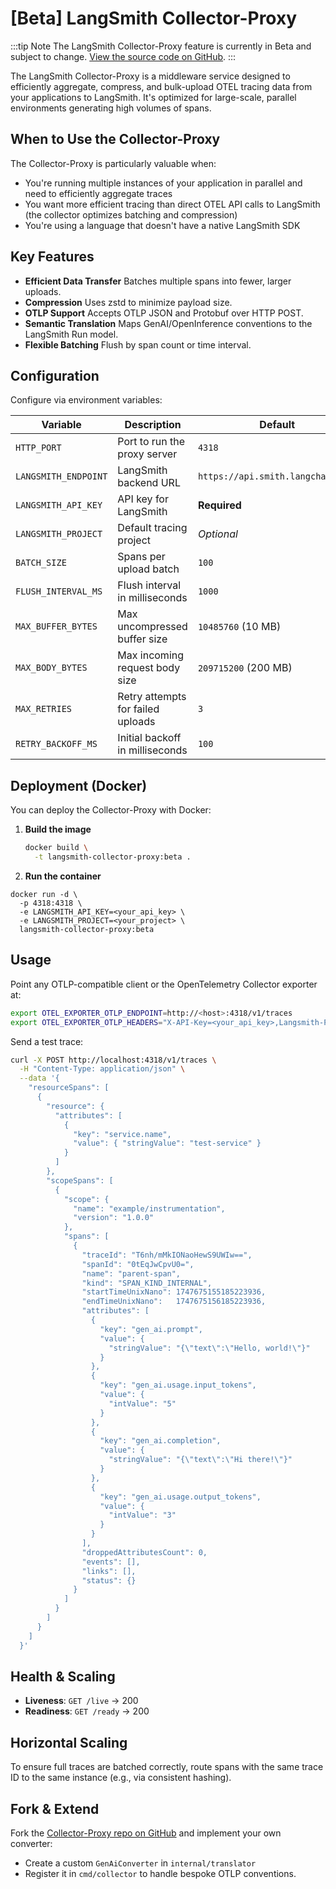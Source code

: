 # [Beta] LangSmith Collector-Proxy

:::tip Note
The LangSmith Collector-Proxy feature is currently in Beta and subject to change. [View the source code on GitHub](https://github.com/langchain-ai/langsmith-collector-proxy).
:::

The LangSmith Collector-Proxy is a middleware service designed to efficiently aggregate, compress, and bulk-upload OTEL tracing data from your applications to LangSmith. It's optimized for large-scale, parallel environments generating high volumes of spans.

## When to Use the Collector-Proxy

The Collector-Proxy is particularly valuable when:

- You're running multiple instances of your application in parallel and need to efficiently aggregate traces
- You want more efficient tracing than direct OTEL API calls to LangSmith (the collector optimizes batching and compression)
- You're using a language that doesn't have a native LangSmith SDK

## Key Features

- **Efficient Data Transfer**
  Batches multiple spans into fewer, larger uploads.
- **Compression**
  Uses zstd to minimize payload size.
- **OTLP Support**
  Accepts OTLP JSON and Protobuf over HTTP POST.
- **Semantic Translation**
  Maps GenAI/OpenInference conventions to the LangSmith Run model.
- **Flexible Batching**
  Flush by span count or time interval.

## Configuration

Configure via environment variables:

| Variable             | Description                       | Default                           |
| -------------------- | --------------------------------- | --------------------------------- |
| `HTTP_PORT`          | Port to run the proxy server      | `4318`                            |
| `LANGSMITH_ENDPOINT` | LangSmith backend URL             | `https://api.smith.langchain.com` |
| `LANGSMITH_API_KEY`  | API key for LangSmith             | **Required**                      |
| `LANGSMITH_PROJECT`  | Default tracing project           | _Optional_                        |
| `BATCH_SIZE`         | Spans per upload batch            | `100`                             |
| `FLUSH_INTERVAL_MS`  | Flush interval in milliseconds    | `1000`                            |
| `MAX_BUFFER_BYTES`   | Max uncompressed buffer size      | `10485760` (10 MB)                |
| `MAX_BODY_BYTES`     | Max incoming request body size    | `209715200` (200 MB)              |
| `MAX_RETRIES`        | Retry attempts for failed uploads | `3`                               |
| `RETRY_BACKOFF_MS`   | Initial backoff in milliseconds   | `100`                             |

## Deployment (Docker)

You can deploy the Collector-Proxy with Docker:

1. **Build the image**

   ```bash
   docker build \
     -t langsmith-collector-proxy:beta .

   ```

2. **Run the container**

```
docker run -d \
  -p 4318:4318 \
  -e LANGSMITH_API_KEY=<your_api_key> \
  -e LANGSMITH_PROJECT=<your_project> \
  langsmith-collector-proxy:beta
```

## Usage

Point any OTLP-compatible client or the OpenTelemetry Collector exporter at:

```bash
export OTEL_EXPORTER_OTLP_ENDPOINT=http://<host>:4318/v1/traces
export OTEL_EXPORTER_OTLP_HEADERS="X-API-Key=<your_api_key>,Langsmith-Project=<your_project>"
```

Send a test trace:

```bash
curl -X POST http://localhost:4318/v1/traces \
  -H "Content-Type: application/json" \
  --data '{
    "resourceSpans": [
      {
        "resource": {
          "attributes": [
            {
              "key": "service.name",
              "value": { "stringValue": "test-service" }
            }
          ]
        },
        "scopeSpans": [
          {
            "scope": {
              "name": "example/instrumentation",
              "version": "1.0.0"
            },
            "spans": [
              {
                "traceId": "T6nh/mMkIONaoHewS9UWIw==",
                "spanId": "0tEqJwCpvU0=",
                "name": "parent-span",
                "kind": "SPAN_KIND_INTERNAL",
                "startTimeUnixNano": 1747675155185223936,
                "endTimeUnixNano":   1747675156185223936,
                "attributes": [
                  {
                    "key": "gen_ai.prompt",
                    "value": {
                      "stringValue": "{\"text\":\"Hello, world!\"}"
                    }
                  },
                  {
                    "key": "gen_ai.usage.input_tokens",
                    "value": {
                      "intValue": "5"
                    }
                  },
                  {
                    "key": "gen_ai.completion",
                    "value": {
                      "stringValue": "{\"text\":\"Hi there!\"}"
                    }
                  },
                  {
                    "key": "gen_ai.usage.output_tokens",
                    "value": {
                      "intValue": "3"
                    }
                  }
                ],
                "droppedAttributesCount": 0,
                "events": [],
                "links": [],
                "status": {}
              }
            ]
          }
        ]
      }
    ]
  }'
```

## Health & Scaling

- **Liveness**: `GET /live` → 200
- **Readiness**: `GET /ready` → 200

## Horizontal Scaling

To ensure full traces are batched correctly, route spans with the same trace ID to the same instance (e.g., via consistent hashing).

## Fork & Extend

Fork the [Collector-Proxy repo on GitHub](https://github.com/langchain-ai/langsmith-collector-proxy) and implement your own converter:

- Create a custom `GenAiConverter` in `internal/translator`
- Register it in `cmd/collector` to handle bespoke OTLP conventions.
